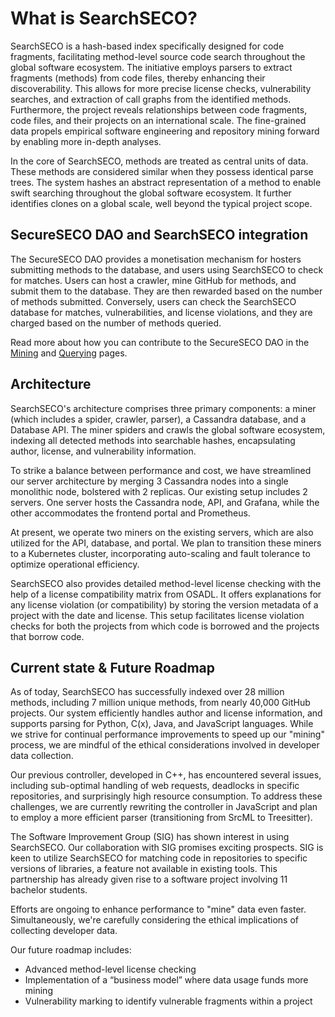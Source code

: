 # What is SearchSECO?

SearchSECO is a hash-based index specifically designed for code fragments, facilitating
method-level source code search throughout the global software ecosystem. The initiative
employs parsers to extract fragments (methods) from code files, thereby enhancing
their discoverability. This allows for more precise license checks, vulnerability
searches, and extraction of call graphs from the identified methods. Furthermore,
the project reveals relationships between code fragments, code files, and their
projects on an international scale. The fine-grained data propels empirical
software engineering and repository mining forward by enabling more in-depth analyses.

In the core of SearchSECO, methods are treated as central units of data. These 
methods are considered similar when they possess identical parse trees. The 
system hashes an abstract representation of a method to enable swift searching 
throughout the global software ecosystem. It further identifies clones on a global 
scale, well beyond the typical project scope.

## SecureSECO DAO and SearchSECO integration

The SecureSECO DAO provides a monetisation mechanism for hosters submitting methods
to the database, and users using SearchSECO to check for matches.
Users can host a crawler, mine GitHub for methods, and submit them to the database.
They are then rewarded based on the number of methods submitted. Conversely, users
can check the SearchSECO database for matches, vulnerabilities, and license violations,
and they are charged based on the number of methods queried.

Read more about how you can contribute to the SecureSECO DAO in the [Mining](/searchseco-integration/mining)
and [Querying](/searchseco-integration/querying) pages.

## Architecture

SearchSECO's architecture comprises three primary components: a miner
(which includes a spider, crawler, parser), a Cassandra database, and a Database API.
The miner spiders and crawls the global software ecosystem, indexing all detected
methods into searchable hashes, encapsulating author, license, and vulnerability information.

To strike a balance between performance and cost, we have streamlined our server architecture 
by merging 3 Cassandra nodes into a single monolithic node, bolstered with 2 replicas. 
Our existing setup includes 2 servers. One server hosts the Cassandra node, API, and Grafana, 
while the other accommodates the frontend portal and Prometheus.

At present, we operate two miners on the existing servers, which are also utilized 
for the API, database, and portal. We plan to transition these miners to a Kubernetes 
cluster, incorporating auto-scaling and fault tolerance to optimize operational efficiency.

SearchSECO also provides detailed method-level license checking with the help of 
a license compatibility matrix from OSADL. It offers explanations for any license 
violation (or compatibility) by storing the version metadata of a project with the 
date and license. This setup facilitates license violation checks for both the projects 
from which code is borrowed and the projects that borrow code.

## Current state & Future Roadmap

As of today, SearchSECO has successfully indexed over 28 million methods, including 
7 million unique methods, from nearly 40,000 GitHub projects. Our system efficiently 
handles author and license information, and supports parsing for Python, C(x), Java, 
and JavaScript languages. While we strive for continual performance improvements to 
speed up our "mining" process, we are mindful of the ethical considerations involved 
in developer data collection.

Our previous controller, developed in C++, has encountered several issues, including 
sub-optimal handling of web requests, deadlocks in specific repositories, and 
surprisingly high resource consumption. To address these challenges, we are currently 
rewriting the controller in JavaScript and plan to employ a more efficient parser 
(transitioning from SrcML to Treesitter).

The Software Improvement Group (SIG) has shown interest in using SearchSECO. Our 
collaboration with SIG promises exciting prospects. SIG is keen to utilize 
SearchSECO for matching code in repositories to specific versions of libraries, 
a feature not available in existing tools. This partnership has already given rise 
to a software project involving 11 bachelor students.

Efforts are ongoing to enhance performance to "mine" data even faster. Simultaneously, 
we're carefully considering the ethical implications of collecting developer data.

Our future roadmap includes:
- Advanced method-level license checking
- Implementation of a “business model” where data usage funds more mining
- Vulnerability marking to identify vulnerable fragments within a project
